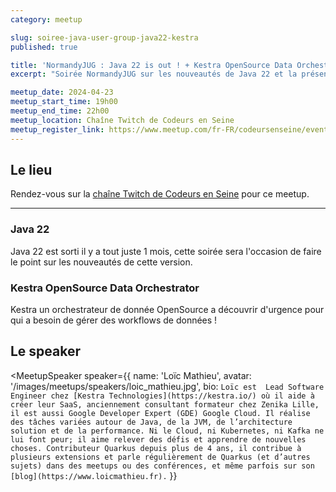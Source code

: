 ```yaml
---
category: meetup

slug: soiree-java-user-group-java22-kestra
published: true

title: 'NormandyJUG : Java 22 is out ! + Kestra OpenSource Data Orchestrator'
excerpt: "Soirée NormandyJUG sur les nouveautés de Java 22 et la présentation de l'orchestrateur Kestra"

meetup_date: 2024-04-23
meetup_start_time: 19h00
meetup_end_time: 22h00
meetup_location: Chaîne Twitch de Codeurs en Seine
meetup_register_link: https://www.meetup.com/fr-FR/codeursenseine/events/300352559
---
```


## Le lieu

Rendez-vous sur la [chaîne Twitch de Codeurs en Seine](https://twitch.tv/codeursenseine) pour ce meetup.

---

### Java 22

Java 22 est sorti il y a tout juste 1 mois, cette soirée sera l'occasion de faire le point sur les nouveautés de cette version.

### Kestra OpenSource Data Orchestrator

Kestra un orchestrateur de donnée OpenSource a découvrir d'urgence pour qui a besoin de gérer des workflows de données !

## Le speaker

<MeetupSpeaker
  speaker={{
    name: 'Loïc Mathieu',
    avatar: '/images/meetups/speakers/loic_mathieu.jpg',
    bio: `Loïc est  Lead Software Engineer chez [Kestra Technologies](https://kestra.io/) où il aide à créer leur SaaS, anciennement consultant formateur chez Zenika Lille, il est aussi Google Developer Expert (GDE) Google Cloud.
          Il réalise des tâches variées autour de Java, de la JVM, de l’architecture solution et de la performance. Ni le Cloud, ni Kubernetes, ni Kafka ne lui font peur; il aime relever des défis et apprendre de nouvelles choses.
          Contributeur Quarkus depuis plus de 4 ans, il contribue à plusieurs extensions et parle régulièrement de Quarkus (et d’autres sujets) dans des meetups ou des conférences, et même parfois sur son [blog](https://www.loicmathieu.fr).`
  }}
>
</MeetupSpeaker>
